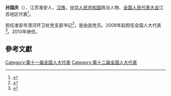'''孙国庆'''（{{bd|1959年||}}），江苏淮安人，[[汉族|汉族]]，[[中华人民共和国|中华人民共和国]]政治人物、[[全国人民代表大会|全国人民代表大会]]江苏地区代表<ref>{{cite web|author=新华网|title=第十一届全国人大代表|url=http://news.xinhuanet.com/ziliao/2008-03/03/content_7708230.htm?node=36628|publisher=新华网|accessdate=2014-01-07|archive-date=2014-01-10|archive-url=https://web.archive.org/web/20140110211415/http://news.xinhuanet.com/ziliao/2008-03/03/content_7708230.htm?node=36628|dead-url=no}}</ref>。

担任淮安市清河环卫处党支部书记<ref>{{cite news|title=人大代表孙国庆建议提高环卫工人岗位津贴|url=http://news.qq.com/a/20100306/000456.htm|accessdate=2014-03-21|newspaper=新闻_腾讯网|archive-date=2014-03-21|archive-url=https://web.archive.org/web/20140321074332/http://news.qq.com/a/20100306/000456.htm|dead-url=no}}</ref>，是[[中共|中共]]党员。2008年起担任全国人大代表<ref>{{cite news|title=全国人大代表信息-孙国庆|url=http://210.82.31.1:8084/delegate/viewDelegate.action?dbid=110738|accessdate=2013-04-05|newspaper=全国人大网|archive-url=https://web.archive.org/web/20140321053630/http://www.npc.gov.cn/delegate/viewDelegate.action?dbid=110738|archive-date=2014-03-21|dead-url=yes}}</ref>。2013年继任。

==參考文獻==
{{reflist}}
[[Category:第十一届全国人大代表|Category:第十一届全国人大代表]]
[[Category:第十二届全国人大代表|Category:第十二届全国人大代表]]